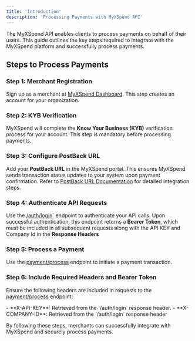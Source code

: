 ```yaml
---
title: 'Introduction'
description: 'Processing Payments with MyXSpend API'
---
```


The MyXSpend API enables clients to process payments on behalf of their users. This guide outlines the key steps required to integrate with the MyXSpend platform and successfully process payments.

## Steps to Process Payments

### Step 1: Merchant Registration  
Sign up as a merchant at [MyXSpend Dashboard](https://myxspend.com/dashboard). This step creates an account for your organization.

### Step 2: KYB Verification  
MyXSpend will complete the **Know Your Business (KYB)** verification process for your account. This step is mandatory before processing payments.

### Step 3: Configure PostBack URL  
Add your **PostBack URL** in the MyXSpend portal. This ensures MyXSpend sends transaction status updates to your system upon payment confirmation. Refer to [PostBack URL Documentation](/api-reference/webhook/postback) for detailed integration steps.

### Step 4: Authenticate API Requests  
Use the [/auth/login`](/api-reference/endpoint/auth/post) endpoint to authenticate your API calls. Upon successful authentication, this endpoint returns a **Bearer Token**, which must be included in all subsequent requests along with the API KEY and Company Id in the **Response Headers**

### Step 5: Process a Payment  
Use the [payment/process](/api-reference/endpoint/payment/post) endpoint to initiate a payment transaction.

### Step 6: Include Required Headers and Bearer Token 
Ensure the following headers are included in requests to the [payment/process](/api-reference/endpoint/payment/post) endpoint:

<Note>
  - **X-API-KEY**: Retrieved from the `/auth/login` response header.
  - **X-COMPANY-ID**: Retrieved from the `/auth/login` response header
</Note>

By following these steps, merchants can successfully integrate with MyXSpend and securely process payments.

